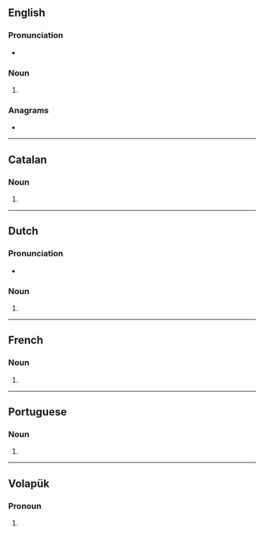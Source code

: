 {{also|ödes}}
==English==

===Pronunciation===
* {{rhymes|en|əʊdz}}

===Noun===
{{head|en|noun form}}

# {{plural of|en|ode}}

===Anagrams===
* {{anagrams|en|a=deos|Does|SOED|deos|deso|does|dose}}

----

==Catalan==

===Noun===
{{head|ca|noun form}}

# {{plural of|ca|oda}}

----

==Dutch==

===Pronunciation===
* {{audio|nl|Nl-odes.ogg|Audio}}

===Noun===
{{head|nl|noun form}}

# {{plural of|nl|ode}}

----

==French==

===Noun===
{{head|fr|noun form}}

# {{plural of|fr|ode}}

----

==Portuguese==

===Noun===
{{head|pt|noun form}}

# {{plural of|pt|ode}}

----

==Volapük==

===Pronoun===
{{head|vo|pronoun form}}

# {{inflection of|vo|od||dat|p}}